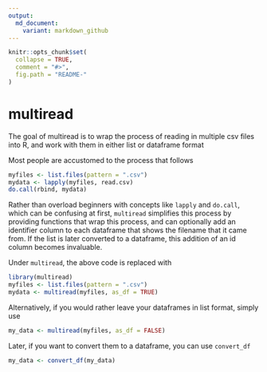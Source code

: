 ```yaml
---
output:
  md_document:
    variant: markdown_github
---
```



```r
knitr::opts_chunk$set(
  collapse = TRUE,
  comment = "#>",
  fig.path = "README-"
)
```

# multiread

The goal of multiread is to wrap the process of reading in multiple csv files into R, and work with them in either list or dataframe format


Most people are accustomed to the process that follows

```r
myfiles <- list.files(pattern = ".csv")
mydata <- lapply(myfiles, read.csv)
do.call(rbind, mydata)
```

Rather than overload beginners with concepts like `lapply` and `do.call`, which can be confusing at first, `multiread` simplifies this process by providing functions that wrap this process, and can optionally add an identifier column to each dataframe that shows the filename that it came from. If the list is later converted to a dataframe, this addition of an id column becomes invaluable.

Under `multiread`, the above code is replaced with

```r
library(multiread)
myfiles <- list.files(pattern = ".csv")
mydata <- multiread(myfiles, as_df = TRUE)
```

Alternatively, if you would rather leave your dataframes in list format, simply use 

```r
my_data <- multiread(myfiles, as_df = FALSE)
```

Later, if you want to convert them to a dataframe, you can use `convert_df`

```r
my_data <- convert_df(my_data)
```

